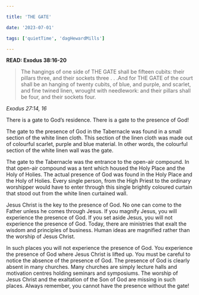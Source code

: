```yaml
---

title: 'THE GATE'

date: '2023-07-01'

tags: ['quietTime', 'dagHewardMills']

---
```


**READ: Exodus 38:16-20**

>The hangings of one side of THE GATE shall be fifteen cubits: their pillars three, and their sockets three . . .And for THE GATE of the court shall be an hanging of twenty cubits, of blue, and purple, and scarlet, and fine twined linen, wrought with needlework: and their pillars shall be four, and their sockets four. 

*Exodus 27:14, 16*

There is a gate to God’s residence. There is a gate to the presence of God! 

The gate to the presence of God in the Tabernacle was found in a small section of the white linen cloth. This section of the linen cloth was made out of colourful scarlet, purple and blue material. In other words, the colourful section of the white linen wall was the gate. 

The gate to the Tabernacle was the entrance to the open-air compound. In that open-air compound was a tent which housed the Holy Place and the Holy of Holies. The actual presence of God was found in the Holy Place and the Holy of Holies. Every single person, from the High Priest to the ordinary worshipper would have to enter through this single brightly coloured curtain that stood out from the white linen curtained wall.

Jesus Christ is the key to the presence of God. No one can come to the Father unless he comes through Jesus. If you magnify Jesus, you will experience the presence of God. If you set aside Jesus, you will not experience the presence of God. Today, there are ministries that exalt the wisdom and principles of business. Human ideas are magnified rather than the worship of Jesus Christ. 

In such places you will not experience the presence of God. You experience the presence of God where Jesus Christ is lifted up. You must be careful to notice the absence of the presence of God. The presence of God is clearly absent in many churches. Many churches are simply lecture halls and motivation centres holding seminars and symposiums. The worship of Jesus Christ and the exaltation of the Son of God are missing in such places. Always remember, you cannot have the presence without the gate! 
